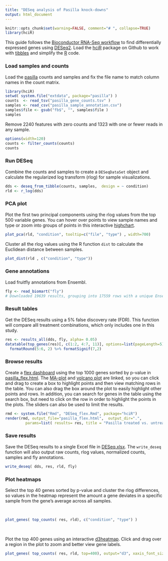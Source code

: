 ```yaml
---
title: "DESeq analysis of Pasilla knock-downs"
output: html_document
---
```


```r
knitr::opts_chunk$set(warning=FALSE, comment="# ", collapse=TRUE)
library(hciR)
```

This guide follows the [Bioconductor RNA-Seq workflow] to find differentially expressed
genes using [DESeq2].  Load the [hciR] package on Github to work with [tibbles] and simplify the [R] code.

### Load samples and counts

Load the [pasilla] counts and samples and fix the file name to match column names in the count matrix.

```r
library(hciR)
setwd( system.file("extdata", package="pasilla") )
counts  <- read_tsv("pasilla_gene_counts.tsv" )
samples <- read_csv("pasilla_sample_annotation.csv")
samples$file <- gsub("fb$", "", samples$file )
samples
```

Remove 2240 features with zero counts and 1323 with one or fewer reads in any sample.

```r
options(width=120)
counts <- filter_counts(counts)
counts
```

### Run DESeq

Combine the counts and samples to create a `DESeqDataSet` object and calculate the regularized log transform (rlog) for sample visualizations.


```r
dds <- deseq_from_tibble(counts, samples,  design = ~ condition)
rld <- r_log(dds)
```


### PCA plot

Plot the first two principal components using the rlog values from the top 500 variable genes.  You can hover over points to view sample names and type or zoom into groups of points in this interactive [highchart].

```r
plot_pca(rld, "condition", tooltip=c("file", "type") , width=700)
```

Cluster all the rlog values using the R function `dist` to calculate the Euclidean distance between samples.

```r
plot_dist(rld , c("condition", "type"))
```

### Gene annotations

Load fruitfly annotations from Ensembl.

```r
fly <- read_biomart("fly")
# Downloaded 19639 results, grouping into 17559 rows with a unique Ensembl ID
```

### Result tables

Get the DESeq results using a 5% false discovery rate (FDR).   This function will compare
alll treatment combinations, which only includes one in this study.

```r
res <- results_all(dds, fly, alpha= 0.05)
datatable(top_genes(res)[, c(1:2, 4:7, 11)], options=list(pageLength=5) ) %>%
  formatRound(5:6, 2) %>% formatSignif(7,2)
```

### Browse results

Create a [flex dashboard] using the top 1000 genes sorted by p-value in
[pasilla_flex.html].   The [MA-plot] and [volcano plot] are linked, so you can
click and drag to create a box to highlight points and then view matching rows
in the table. You can also drag the box around the plot to easily highlight
other points and rows. In addition, you can search for genes in the table using
the search box, but need to click on the row in order to highlight the points in
the plots.  The sliders can also be used to limit the results.

```r
rmd <- system.file("Rmd", "DESeq_flex.Rmd", package="hciR")
render(rmd, output_file="pasilla_flex.html",  output_dir=".",
         params=list( results= res, title = "Pasilla treated vs. untreated", top= 1000 ))
```

### Save results

Save the DESeq results to a single Excel file in [DESeq.xlsx].  The `write_deseq` function will also
output raw counts, rlog values, normalized counts, samples and fly annotations.

```r
write_deseq( dds, res, rld, fly)
```

### Plot heatmaps

Select the top 40 genes sorted by p-value and cluster the rlog differences,
so values in the heatmap represent the amount a gene deviates in a specific sample
from the gene’s average across all samples.

<br>

```r
plot_genes( top_counts( res, rld), c("condition", "type") )
```
<br>

Plot the top 400 genes using an interactive [d3heatmap].  Click and drag over a
region in the plot to zoom and better view gene labels.

```r
plot_genes( top_counts( res, rld, top=400), output="d3", xaxis_font_size=12)
```

<br>
<br>


[highchart]: http://jkunst.com/highcharter/index.html
[pasilla]: http://bioconductor.org/packages/release/data/experiment/html/pasilla.html
[tibbles]: http://r4ds.had.co.nz/
[R for Data Science]: http://r4ds.had.co.nz/
[R]: https://www.r-project.org
[Bioconductor RNA-Seq workflow]: http://www.bioconductor.org/help/workflows/rnaseqGene
[DESeq2]: http://www.bioconductor.org/packages/release/bioc/html/DESeq2.html
[hciR]: https://github.com/HuntsmanCancerInstitute/hciR
[pheatmap]: https://cran.r-project.org/web/packages/pheatmap/index.html
[d3heatmap]: http://www.htmlwidgets.org/showcase_d3heatmap.html

[flex dashboard]: http://rmarkdown.rstudio.com/flexdashboard/
[MA-plot]: https://en.wikipedia.org/wiki/MA_plot
[volcano plot]: https://en.wikipedia.org/wiki/Volcano_plot_(statistics)
[pasilla_flex.html]: https://huntsmancancerinstitute.github.io/hciR/pasilla_flex.html
[DESeq.xlsx]: https://huntsmancancerinstitute.github.io/hciR/DESeq.xlsx
